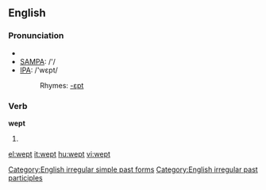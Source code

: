 ==English==

===Pronunciation===
*{{audio|en-us-wept.ogg|Audio (US)}}
*[[w:SAMPA|SAMPA]]: /'/
*[[w:IPA|IPA]]: /'wεpt/
*:Rhymes: [[Rhymes:English:-ɛpt|-ɛpt]]

===Verb===
'''wept'''
# {{past of|[[weep]]}}

[[Category:English irregular simple past forms]]
[[Category:English irregular past participles]]

[[el:wept]]
[[it:wept]]
[[hu:wept]]
[[vi:wept]]